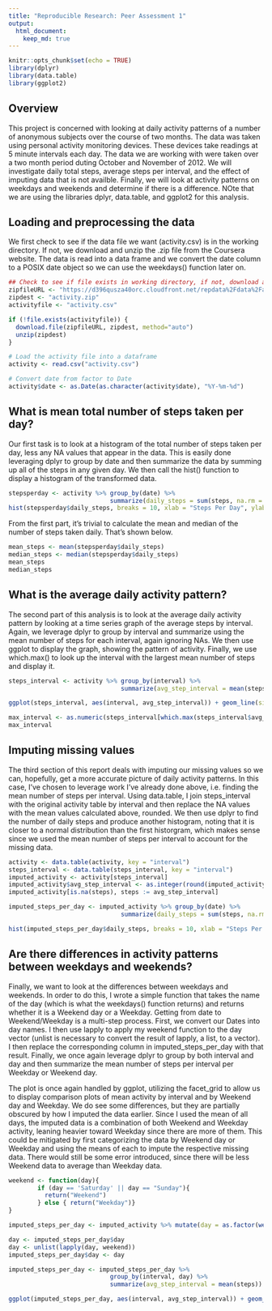 ```yaml
---
title: "Reproducible Research: Peer Assessment 1"
output: 
  html_document:
    keep_md: true
---
```


```r
knitr::opts_chunk$set(echo = TRUE)
library(dplyr)
library(data.table)
library(ggplot2)
```
## Overview
This project is concerned with looking at daily activity patterns of a number of anonymous subjects over the course of two months. The data was taken using personal activity monitoring devices. These devices take readings at 5 minute intervals each day. The data we are working with were taken over a two month period duting October and November of 2012. We will investigate daily total steps, average steps per interval, and the effect of imputing data that is not availble. Finally, we will look at activity patterns on weekdays and weekends and determine if there is a difference. NOte that we are using the libraries dplyr, data.table, and ggplot2 for this analysis.

## Loading and preprocessing the data
We first check to see if the data file we want (activity.csv) is in the working directory. If not, we download and unzip the .zip file from the Coursera website. The data is read into a data frame and we convert the date column to a POSIX date object so we can use the weekdays() function later on.

```r
## Check to see if file exists in working directory, if not, download and unzip
zipfileURL <- "https://d396qusza40orc.cloudfront.net/repdata%2Fdata%2Factivity.zip"
zipdest <- "activity.zip"
activityfile <- "activity.csv"

if (!file.exists(activityfile)) {
  download.file(zipfileURL, zipdest, method="auto")
  unzip(zipdest)
}

# Load the activity file into a dataframe
activity <- read.csv("activity.csv")

# Convert date from factor to Date
activity$date <- as.Date(as.character(activity$date), "%Y-%m-%d")
```

## What is mean total number of steps taken per day?

Our first task is to look at a histogram of the total number of steps taken per day, less any NA values that appear in the data. This is easily done leveraging dplyr to group by date and then summarize the data by summing up all of the steps in any given day. We then call the hist() function to display a histogram of the transformed data.
```r
stepsperday <- activity %>% group_by(date) %>%
                            summarize(daily_steps = sum(steps, na.rm = TRUE))
hist(stepsperday$daily_steps, breaks = 10, xlab = "Steps Per Day", ylab = "Frequency", col = "blue", main = ("Histogram of Steps Per Day"))
```

From the first part, it's trivial to calculate the mean and median of the number of steps taken daily. That's shown below.
```r
mean_steps <- mean(stepsperday$daily_steps)
median_steps <- median(stepsperday$daily_steps)
mean_steps
median_steps
```

## What is the average daily activity pattern?

The second part of this analysis is to look at the average daily activity pattern by looking at a time series graph of the average steps by interval. Again, we leverage dplyr to group by interval and summarize using the mean number of steps for each interval, again ignoring NAs. We then use ggplot to display the graph, showing the pattern of activity. Finally, we use which.max() to look up the interval with the largest mean number of steps and display it.

```r
steps_interval <- activity %>% group_by(interval) %>%
                               summarize(avg_step_interval = mean(steps, na.rm = TRUE))

ggplot(steps_interval, aes(interval, avg_step_interval)) + geom_line(size = 1, color = "red") + xlab("Interval") + ylab("Average # of Steps") + ggtitle("Time Series Plot of Average Steps Per Interval") + theme(plot.title = element_text(hjust = 0.5))

max_interval <- as.numeric(steps_interval[which.max(steps_interval$avg_step_interval), "interval"])
max_interval

```

## Imputing missing values

The third section of this report deals with imputing our missing values so we can, hopefully, get a more accurate picture of daily activity patterns. In this case, I've chosen to leverage work I've already done above, i.e. finding the mean number of steps per interval. Using data.table, I join steps_interval with the original activity table by interval and then replace the NA values with the mean values calculated above, rounded. We then use dplyr to find the number of daily steps and produce another histogram, noting that it is closer to a normal distribution than the first historgram, which makes sense since we used the mean number of steps per interval to account for the missing data.

```r

activity <- data.table(activity, key = "interval")
steps_interval <- data.table(steps_interval, key = "interval")
imputed_activity <- activity[steps_interval]
imputed_activity$avg_step_interval <- as.integer(round(imputed_activity$avg_step_interval))
imputed_activity[is.na(steps), steps := avg_step_interval]

imputed_steps_per_day <- imputed_activity %>% group_by(date) %>%
                               summarize(daily_steps = sum(steps, na.rm = TRUE))

hist(imputed_steps_per_day$daily_steps, breaks = 10, xlab = "Steps Per Day", ylab = "Frequency", col = "blue", main = ("Histogram of Steps Per Day"))
```


## Are there differences in activity patterns between weekdays and weekends?

Finally, we want to look at the differences between weekdays and weekends. In order to do this, I wrote a simple function that takes the name of the day (which is what the weekdays() function returns) and returns whether it is a Weekend day or a Weekday. Getting from date to Weekend/Weekday is a multi-step process. First, we convert our Dates into day names. I then use lapply to apply my weekend function to the day vector (unlist is necessary to convert the result of lapply, a list, to a vector). I then replace the corresponding column in imputed_steps_per_day with that result. Finally, we once again leverage dplyr to group by both interval and day and then summarize the mean number of steps per interval per Weekday or Weekend day.

The plot is once again handled by ggplot, utilizing the facet_grid to allow us to display comparison plots of mean activity by interval and by Weekend day and Weekday. We do see some differences, but they are partially obscured by how I imputed the data earlier. Since I used the mean of all days, the imputed data is a combination of both Weekend and Weekday activity, leaning heavier toward Weekday since there are more of them. This could be mitigated by first categorizing the data by Weekend day or Weekday and using the means of each to impute the respective missing data. There would still be some error introduced, since there will be less Weekend data to average than Weekday data.
```r

weekend <- function(day){
        if (day == 'Saturday' || day == "Sunday"){
          return("Weekend")
        } else { return("Weekday")}
}

imputed_steps_per_day <- imputed_activity %>% mutate(day = as.factor(weekdays(date)))

day <- imputed_steps_per_day$day
day <- unlist(lapply(day, weekend))
imputed_steps_per_day$day <- day

imputed_steps_per_day <- imputed_steps_per_day %>%
                            group_by(interval, day) %>%
                            summarize(avg_step_interval = mean(steps))

ggplot(imputed_steps_per_day, aes(interval, avg_step_interval)) + geom_line(size = 1, color = "red") + xlab("Interval") + ylab("Average # of Steps") + ggtitle("Time Series Plot of Average Steps Per Interval") + theme(plot.title = element_text(hjust = 0.5)) +facet_grid(day~.)

```